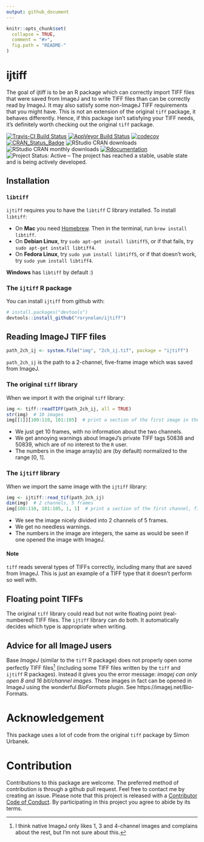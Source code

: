 ```yaml
---
output: github_document
---
```


<!-- README.md is generated from README.Rmd. Please edit that file -->

```r
knitr::opts_chunk$set(
  collapse = TRUE,
  comment = "#>",
  fig.path = "README-"
)
```

# ijtiff

The goal of ijtiff is to be an R package which can correctly import TIFF files that were saved from ImageJ and to write TIFF files than can be correctly read by ImageJ. It may also satisfy some non-ImageJ TIFF requirements that you might have. This is not an extension of the original `tiff` package, it behaves differently. Hence, if this package isn't satisfying your TIFF needs, it's definitely worth checking out the original `tiff` package.

[![Travis-CI Build Status](https://travis-ci.org/rorynolan/ijtiff.svg?branch=master)](https://travis-ci.org/rorynolan/ijtiff)
[![AppVeyor Build Status](https://ci.appveyor.com/api/projects/status/github/rorynolan/ijtiff?branch=master&svg=true)](https://ci.appveyor.com/project/rorynolan/ijtiff)
[![codecov](https://codecov.io/gh/rorynolan/ijtiff/branch/master/graph/badge.svg)](https://codecov.io/gh/rorynolan/ijtiff)
[![CRAN_Status_Badge](http://www.r-pkg.org/badges/version/ijtiff)](https://cran.r-project.org/package=ijtiff)
![RStudio CRAN downloads](http://cranlogs.r-pkg.org/badges/grand-total/ijtiff)
![RStudio CRAN monthly downloads](http://cranlogs.r-pkg.org/badges/ijtiff)
[![Rdocumentation](http://www.rdocumentation.org/badges/version/ijtiff)](http://www.rdocumentation.org/packages/ijtiff)
![Project Status: Active – The project has reached a stable, usable state and is being actively developed.](http://www.repostatus.org/badges/latest/active.svg)

## Installation

### `libtiff`

`ijtiff` requires you to have the `libtiff` C library installed. To install `libtiff`:

* On __Mac__ you need [Homebrew](https://brew.sh/). Then in the terminal, run `brew install libtiff`.
* On __Debian Linux__, try `sudo apt-get install libtiff5`, or if that fails, try `sudo apt-get install libtiff4`.
* On __Fedora Linux__, try `sudo yum install libtiff5`, or if that doesn't work, try `sudo yum install libtiff4`.

__Windows__ has `libtiff` by default :)

### The `ijtiff` R package

You can install `ijtiff` from github with:
```r
# install.packages("devtools")
devtools::install_github("rorynolan/ijtiff")
```

## Reading ImageJ TIFF files

```r
path_2ch_ij <- system.file("img", "2ch_ij.tif", package = "ijtiff")
```
`path_2ch_ij` is the path to a 2-channel, five-frame image which was saved from ImageJ. 

### The original `tiff` library

When we import it with the original `tiff` library:
```r
img <- tiff::readTIFF(path_2ch_ij, all = TRUE)
str(img)  # 10 images
img[[1]][100:110, 101:105]  # print a section of the first image in the series
```

* We just get 10 frames, with no information about the two channels.
* We get annoying warnings about ImageJ's private TIFF tags 50838 and 50839, which are of no interest to the `R` user. 
* The numbers in the image array(s) are (by default) normalized to the range [0, 1].

### The `ijtiff` library

When we import the same image with the `ijtiff` library:
```r
img <- ijtiff::read_tif(path_2ch_ij)
dim(img)  # 2 channels, 5 frames
img[100:110, 101:105, 1, 1]  # print a section of the first channel, first frame
```

* We see the image nicely divided into 2 channels of 5 frames.
* We get no needless warnings.
* The numbers in the image are integers, the same as would be seen if one opened the image with ImageJ.

#### Note
`tiff` reads several types of TIFFs correctly, including many that are saved from ImageJ. This is just an example of a TIFF type that it doesn't perform so well with.

## Floating point TIFFs
The original `tiff` library could read but not write floating point (real-numbered) TIFF files. The `ijtiff` library can do both. It automatically decides which type is appropriate when writing.

## Advice for all ImageJ users
Base _ImageJ_ (similar to the `tiff` R package) does not properly open some perfectly TIFF files^[I think native ImageJ only likes 1, 3 and 4-channel images and complains about the rest, but I'm not sure about this.] (including some TIFF files written by the `tiff` and `ijtiff` R packages).  Instead it gives you the error message: _imagej can only open 8 and 16 bit/channel images_. These images in fact can be opened in ImageJ using the wonderful _BioFormats_ plugin. See https://imagej.net/Bio-Formats.

# Acknowledgement
This package uses a lot of code from the original `tiff` package by Simon Urbanek.

# Contribution
Contributions to this package are welcome. The preferred method of contribution is through a github pull request. Feel free to contact me by creating an issue. Please note that this project is released with a [Contributor Code of Conduct](CONDUCT.md). By participating in this project you agree to abide by its terms.